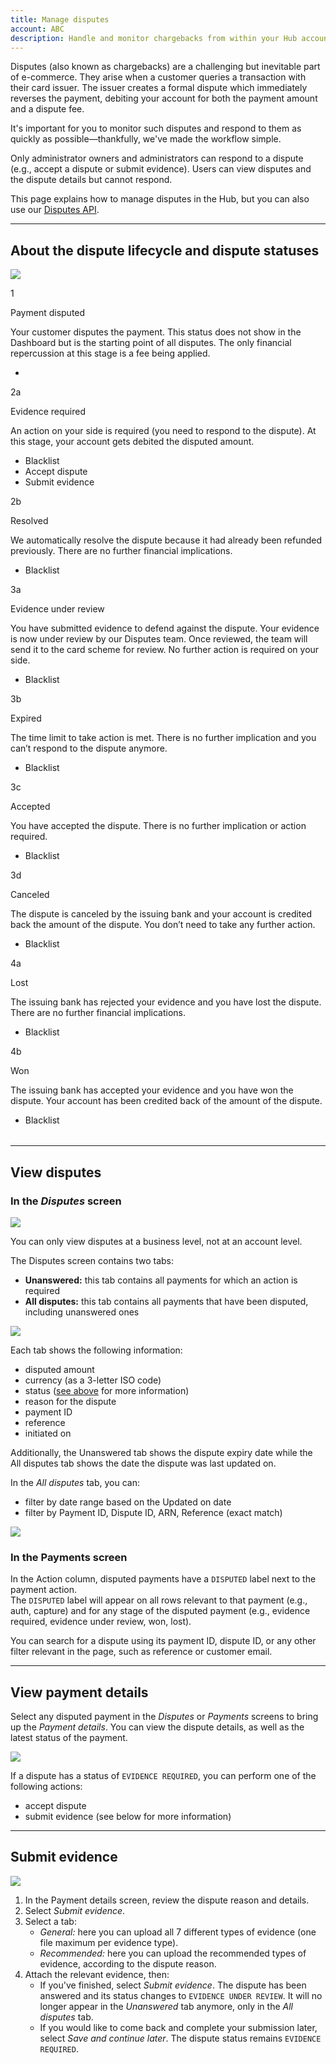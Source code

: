 ```yaml
---
title: Manage disputes
account: ABC
description: Handle and monitor chargebacks from within your Hub account.
---
```


Disputes (also known as chargebacks) are a challenging but inevitable part of e-commerce. They arise when a customer queries a transaction with their card issuer. The issuer creates a formal dispute which immediately reverses the payment, debiting your account for both the payment amount and a dispute fee.

It's important for you to monitor such disputes and respond to them as quickly as possible—thankfully, we've made the workflow simple.

<TipBox variant="note">

Only administrator owners and administrators can respond to a dispute (e.g., accept a dispute or submit evidence). Users can view disputes and the dispute details but cannot respond.

</TipBox>
<TipBox variant="tip">

This page explains how to manage disputes in the Hub, but you can also use our [Disputes API](/risk-management/disputes/disputes-api).

</TipBox>

---

## About the dispute lifecycle and dispute statuses

<img src="/docs/TheHub/ManageDisputes/1-Disputes+flow.png"  />

<Table>
<TableHead headers={['Step', 'Status', 'description', 'Possible actions in the Hub']} />
<TableBody>

<TableRow>
<TableCell>

1

</TableCell>
<TableCell>

Payment disputed

</TableCell>
<TableCell>

Your customer disputes the payment. This status does not show in the Dashboard but is the starting point of all disputes. The only financial repercussion at this stage is a fee being applied.

</TableCell>
<TableCell>

-

</TableCell>
</TableRow>

<TableRow>
<TableCell>

2a

</TableCell>
<TableCell>

Evidence required

</TableCell>
<TableCell>

An action on your side is required (you need to respond to the dispute). At this stage, your account gets debited the disputed amount.

</TableCell>
<TableCell>

- Blacklist
- Accept dispute
- Submit evidence

</TableCell>
</TableRow>

<TableRow>
<TableCell>

2b

</TableCell>
<TableCell>

Resolved

</TableCell>
<TableCell>

We automatically resolve the dispute because it had already been refunded previously. There are no further financial implications.

</TableCell>
<TableCell>

- Blacklist

</TableCell>
</TableRow>

<TableRow>
<TableCell>

3a

</TableCell>
<TableCell>

Evidence under review

</TableCell>
<TableCell>

You have submitted evidence to defend against the dispute. Your evidence is now under review by our Disputes team. Once reviewed, the team will send it to the card scheme for review. No further action is required on your side.

</TableCell>
<TableCell>

- Blacklist

</TableCell>
</TableRow>

<TableRow>
<TableCell>

3b

</TableCell>
<TableCell>

Expired

</TableCell>
<TableCell>

The time limit to take action is met. There is no further implication and you can’t respond to the dispute anymore.

</TableCell>
<TableCell>

- Blacklist

</TableCell>
</TableRow>

<TableRow>
<TableCell>

3c

</TableCell>
<TableCell>

Accepted

</TableCell>
<TableCell>

You have accepted the dispute. There is no further implication or action required.

</TableCell>
<TableCell>

- Blacklist

</TableCell>
</TableRow>

<TableRow>
<TableCell>

3d

</TableCell>
<TableCell>

Canceled

</TableCell>
<TableCell>

The dispute is canceled by the issuing bank and your account is credited back the amount of the dispute. You don’t need to take any further action.

</TableCell>
<TableCell>

- Blacklist

</TableCell>
</TableRow>

<TableRow>
<TableCell>

4a

</TableCell>
<TableCell>

Lost

</TableCell>
<TableCell>

The issuing bank has rejected your evidence and you have lost the dispute. There are no further financial implications.

</TableCell>
<TableCell>

- Blacklist

</TableCell>
</TableRow>

<TableRow>
<TableCell>

4b

</TableCell>
<TableCell>

Won

</TableCell>
<TableCell>

The issuing bank has accepted your evidence and you have won the dispute. Your account has been credited back of the amount of the dispute.

</TableCell>
<TableCell>

- Blacklist

</TableCell>
</TableRow>

</TableBody>
</Table>

---

## View disputes

### In the _Disputes_ screen

<img maxWidth={428} src="/docs/TheHub/ManageDisputes/2-view-disputes.png"  />

<TipBox variant="info">

You can only view disputes at a business level, not at an account level.

</TipBox>

The Disputes screen contains two tabs:

*   **Unanswered:** this tab contains all payments for which an action is required
*   **All disputes:** this tab contains all payments that have been disputed, including unanswered ones

<img maxWidth={641} src="/docs/TheHub/ManageDisputes/3-disputes-screen.png"  />

Each tab shows the following information:

*   disputed amount
*   currency (as a 3-letter ISO code)
*   status ([see above](#Managedisputes-lifecycleandstatuses) for more information)
*   reason for the dispute
*   payment ID
*   reference
*   initiated on

Additionally, the Unanswered tab shows the dispute expiry date while the All disputes tab shows the date the dispute was last updated on.

<TipBox variant="tip">

In the _All disputes_ tab, you can:

*   filter by date range based on the Updated on date
*   filter by Payment ID, Dispute ID, ARN, Reference (exact match)

</TipBox>

<img maxWidth={641} src="/docs/TheHub/ManageDisputes/4-all-disputes.png"  />

### In the Payments screen

In the Action column, disputed payments have a `DISPUTED` label next to the payment action.  
The `DISPUTED` label will appear on all rows relevant to that payment (e.g., auth, capture) and for any stage of the disputed payment (e.g., evidence required, evidence under review, won, lost).

<TipBox variant="tip">

You can search for a dispute using its payment ID, dispute ID, or any other filter relevant in the page, such as reference or customer email.

</TipBox>

---

## View payment details

Select any disputed payment in the _Disputes_ or _Payments_ screens to bring up the _Payment details_. You can view the dispute details, as well as the latest status of the payment.

<img maxWidth={641} src="/docs/TheHub/ManageDisputes/5-view-payment-details.png"  />

<TipBox variant="tip">

If a dispute has a status of `EVIDENCE REQUIRED`, you can perform one of the following actions:

*   accept dispute
*   submit evidence (see below for more information)

</TipBox>

---

## Submit evidence

<img maxWidth={641} src="/docs/TheHub/ManageDisputes/6-submit-evidence.png"  />

1.  In the Payment details screen, review the dispute reason and details.
2.  Select _Submit evidence_.
3.  Select a tab:
    *   _General:_ here you can upload all 7 different types of evidence (one file maximum per evidence type).
    *   _Recommended:_ here you can upload the recommended types of evidence, according to the dispute reason.
4.  Attach the relevant evidence, then:
    *   If you've finished, select _Submit evidence_. The dispute has been answered and its status changes to `EVIDENCE UNDER REVIEW`. It will no longer appear in the _Unanswered_ tab anymore, only in the _All disputes_ tab.
    *   If you would like to come back and complete your submission later, select _Save and continue later_. The dispute status remains `EVIDENCE REQUIRED`.
